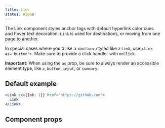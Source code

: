 ```yaml
---
title: Link
status: Alpha
---
```



The Link component styles anchor tags with default hyperlink color cues and hover text decoration. `Link` is used for destinations, or moving from one page to another.

In special cases where you'd like a `<button>` styled like a `Link`, use `<Link as='button'>`. Make sure to provide a click handler with `onClick`.

**Important:** When using the `as` prop, be sure to always render an accessible element type, like `a`, `button`, `input`, or `summary`.

## Default example

```jsx live
<Link sx={{mb: 1}} href="https://github.com">
  Link
</Link>
```

## Component props

<PropsTable>
  <PropsTable.Row name="href" type="String" description="URL to be used for the Link" />
  <PropsTable.Row
    name="muted"
    type="Boolean"
    defaultValue="false"
    description="Uses a less prominent shade for Link color, and the default link shade on hover"
  />
  <PropsTable.Row name="underline" type="Boolean" defaultValue="false" description="Adds underline to the Link" />
  <PropsTable.Row name="hoverColor" type="String" description="Color used when hovering over link" />
  <PropsTable.AsRow defaultValue='"a"' />
  <PropsTable.SxRow />
</PropsTable>
